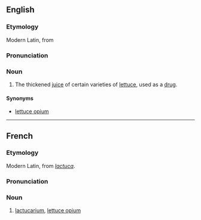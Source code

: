==English==
===Etymology===
Modern Latin, from {{L.}} {{term|lactuca|lactūca|lettuce|lang=la}}

===Pronunciation===
{{IPA|/læktjuːˈkɛəɹɪəm/}}

===Noun===
{{en-noun|-}}

# The thickened [[juice]] of certain varieties of [[lettuce]], used as a [[drug]].

====Synonyms====
*[[lettuce opium]]

----

==French==
===Etymology===
Modern Latin, from {{L.|fr}} ''[[lactuca]]''.

===Pronunciation===
{{IPA|/laktykaʁjɔm/}}

===Noun===
{{fr-noun-unc|m}}

# [[#English|lactucarium]], [[lettuce opium]]
